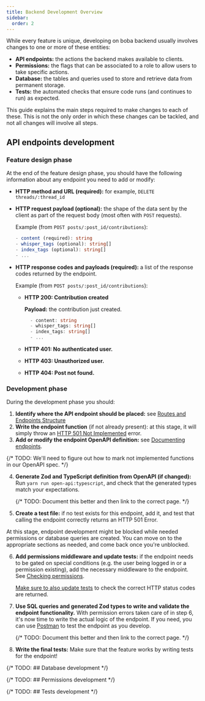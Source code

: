 ```yaml
---
title: Backend Development Overview
sidebar:
  order: 2
---
```



While every feature is unique, developing on boba backend usually involves
changes to one or more of these entities:

- **API endpoints:** the actions the backend makes available to clients.
- **Permissions:** the flags that can be associated to a role to allow users to
  take specific actions.
- **Database:** the tables and queries used to store and retrieve data from
  permanent storage.
- **Tests:** the automated checks that ensure code runs (and continues to run)
  as expected.

This guide explains the main steps required to make changes to each of these.
This is not the only order in which these changes can be tackled, and not all
changes will involve all steps.

## API endpoints development

### Feature design phase

At the end of the feature design phase, you should have the following
information about any endpoint you need to add or modify:

- **HTTP method and URL (required):** for example, `DELETE threads/:thread_id`

- **HTTP request payload (optional):** the shape of the data sent by the client
  as part of the request body (most often with `POST` requests).

  Example (from `POST posts/:post_id/contributions`):

  ```ts
  - content (required): string
  - whisper_tags (optional): string[]
  - index_tags (optional): string[]
  - ...
  ```

- **HTTP response codes and payloads (required):** a list of the response codes
  returned by the endpoint.

  Example (from `POST posts/:post_id/contributions`):

  - **HTTP 200: Contribution created**

    **Payload:** the contribution just created.

    ```ts
      - content: string
      - whisper_tags: string[]
      - index_tags: string[]
      - ...
    ```

  - **HTTP 401: No authenticated user.**
  - **HTTP 403: Unauthorized user.**
  - **HTTP 404: Post not found.**

### Development phase

During the development phase you should:

1. **Identify where the API endpoint should be placed:** see
   [Routes and Endpoints Structure](docs/development/boba-backend/APIs/creating-endpoints#structure)
2. **Write the endpoint function** (if not already present): at this stage, it
   will simply throw an
   [HTTP 501 Not Implemented](https://developer.mozilla.org/en-US/docs/Web/HTTP/Status/501)
   error.
3. **Add or modify the endpoint OpenAPI definition:** see
   [Documenting endpoints](docs/development/boba-backend/APIs/creating-endpoints#documentation).

{/* TODO: We'll need to figure out how to mark not implemented functions in our OpenAPI spec. */}

4. **Generate Zod and TypeScript definition from OpenAPI (if changed):** Run
   `yarn run open-api:typescript`, and check that the generated types match your
   expectations.

   {/* TODO: Document this better and then link to the correct page. */}

5. **Create a test file:** if no test exists for this endpoint, add it, and test
   that calling the endpoint correctly returns an HTTP 501 Error.

<Aside type="caution">

At this stage, endpoint development might be blocked while needed permissions or
database queries are created. You can move on to the appropriate sections as
needed, and come back once you're unblocked.

</Aside>

6. **Add permissions middleware and update tests:** if the endpoint needs to be
   gated on special conditions (e.g. the user being logged in or a permission
   existing), add the necessary middleware to the endpoint. See
   [Checking permissions](docs/development/boba-backend/permissions/check-permissions).

   <u>Make sure to also update tests</u> to check the correct HTTP status codes
   are returned.

7. **Use SQL queries and generated Zod types to write and validate the endpoint
   functionality.** With permission errors taken care of in step 6, it's now
   time to write the actual logic of the endpoint. If you need, you can use
   [Postman](docs/development/boba-backend/using-postman) to test the endpoint
   as you develop.

   {/* TODO: Document this better and then link to the correct page. */}

8. **Write the final tests:** Make sure that the feature works by writing tests
   for the endpoint!

{/* TODO: ## Database development */}

{/* TODO: ## Permissions development */}

{/* TODO: ## Tests development */}
